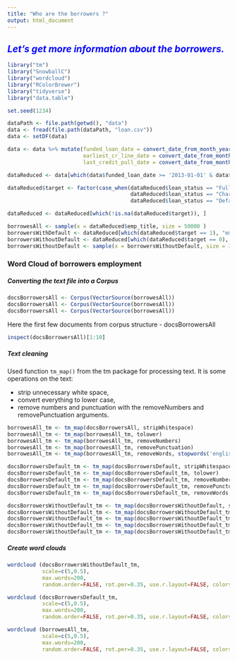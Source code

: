 ```yaml
---
title: "Who are the borrowers ?"
output: html_document
---
```


## <span style="color:blue"> *Let's get more information about the borrowers.* </span>  

```r
library("tm")
library("SnowballC")
library("wordcloud")
library("RColorBrewer")
library("tidyverse")
library("data.table")

set.seed(1234)
```

```r

dataPath <- file.path(getwd(), "data")
data <- fread(file.path(dataPath, "loan.csv"))
data <- setDF(data)

data <- data %>% mutate(funded_loan_date = convert_date_from_month_year(issue_d),
                        earliest_cr_line_date = convert_date_from_month_year(earliest_cr_line),
                        last_credit_pull_date = convert_date_from_month_year(last_credit_pull_d)) 

dataReduced <- data[which(data$funded_loan_date >= '2013-01-01' & data$funded_loan_date <= '2015-06-01'), ]

dataReduced$target <- factor(case_when(dataReduced$loan_status == "Fully Paid"  ~ 0,
                                       dataReduced$loan_status == "Charged Off" ~ 1,
                                       dataReduced$loan_status == "Default Does not meet the credit policy. Status:Charged Off" ~ 1), levels = c(0, 1))

dataReduced <- dataReduced[which(!is.na(dataReduced$target)), ]

borrowesAll <- sample(x = dataReduced$emp_title, size = 50000 )
borrowersWithDefault <- dataReduced[which(dataReduced$target == 1), "emp_title"]
borrowersWithoutDefault <- dataReduced[which(dataReduced$target == 0), "emp_title"]  
borrowersWithoutDefault <- sample(x = borrowersWithoutDefault, size = 30000)  
```


### **Word Cloud of borrowers employment** 


##### Converting the text file into a Corpus

```r
docsBorrowersAll <- Corpus(VectorSource(borrowesAll))
docsBorrowersAll <- Corpus(VectorSource(borrowesAll))
docsBorrowersAll <- Corpus(VectorSource(borrowesAll))
```

Here the first few documents from corpus structure - docsBorrowersAll
```r
inspect(docsBorrowersAll)[1:10]
```


##### Text cleaning
Used function `tm_map()` from the tm package for processing text. It is some operations on the text:

* strip unnecessary white space,  
* convert everything to lower case,  
* remove numbers and punctuation with the removeNumbers and removePunctuation arguments.

```r
borrowesAll_tm <- tm_map(docsBorrowersAll, stripWhitespace)
borrowesAll_tm <- tm_map(borrowesAll_tm, tolower)
borrowesAll_tm <- tm_map(borrowesAll_tm, removeNumbers)
borrowesAll_tm <- tm_map(borrowesAll_tm, removePunctuation)
borrowesAll_tm <- tm_map(borrowesAll_tm, removeWords, stopwords('english'))

docsBorrowersDefault_tm <- tm_map(docsBorrowersDefault, stripWhitespace)
docsBorrowersDefault_tm <- tm_map(docsBorrowersDefault_tm, tolower)
docsBorrowersDefault_tm <- tm_map(docsBorrowersDefault_tm, removeNumbers)
docsBorrowersDefault_tm <- tm_map(docsBorrowersDefault_tm, removePunctuation)
docsBorrowersDefault_tm <- tm_map(docsBorrowersDefault_tm, removeWords, stopwords('english'))

docsBorrowersWithoutDefault_tm <- tm_map(docsBorrowersWithoutDefault, stripWhitespace)
docsBorrowersWithoutDefault_tm <- tm_map(docsBorrowersWithoutDefault_tm, tolower)
docsBorrowersWithoutDefault_tm <- tm_map(docsBorrowersWithoutDefault_tm, removeNumbers)
docsBorrowersWithoutDefault_tm <- tm_map(docsBorrowersWithoutDefault_tm, removePunctuation)
docsBorrowersWithoutDefault_tm <- tm_map(docsBorrowersWithoutDefault_tm, removeWords, stopwords('english'))
```


##### Create word clouds

```r

wordcloud (docsBorrowersWithoutDefault_tm,
           scale=c(5,0.5),
           max.words=200,
           random.order=FALSE, rot.per=0.35, use.r.layout=FALSE, colors=brewer.pal(8, 'Dark2'))

wordcloud (docsBorrowersDefault_tm,
           scale=c(5,0.5),
           max.words=200,
           random.order=FALSE, rot.per=0.35, use.r.layout=FALSE, colors=brewer.pal(8, 'Dark2'))

wordcloud (borrowesAll_tm,
           scale=c(5,0.5),
           max.words=200,
           random.order=FALSE, rot.per=0.35, use.r.layout=FALSE, colors=brewer.pal(8, 'Dark2'))

```


